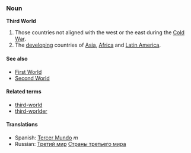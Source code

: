 ===Noun===
'''Third World'''

# Those countries not aligned with the west or the east during the [[Cold War]].
# The [[developing]] countries of [[Asia]], [[Africa]] and [[Latin America]].
<!-- # Minority groups as a whole. - Is this truly a meaning of "Third World"? -->

====See also====
*[[First World]]
*[[Second World]]

====Related terms====
*[[third-world]]
*[[third-worlder]]

====Translations====
*Spanish: [[Tercer Mundo]] ''m''
*Russian: [[Третий мир]] [[Страны третьего мира]]